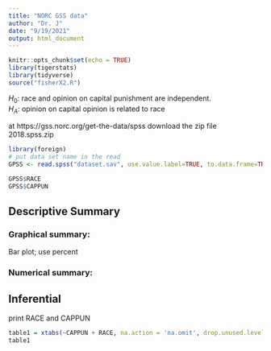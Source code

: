 ```yaml
---
title: "NORC GSS data"
author: "Dr. J"
date: "9/19/2021"
output: html_document
---
```


```r
knitr::opts_chunk$set(echo = TRUE)
library(tigerstats)
library(tidyverse)
source("fisherX2.R")
```

<!-- The research question: is whether one favors capital punishment or not independent of race? -->

$H_0$: race and opinion on capital punishment are independent.  
$H_A$: opinion on capital opinion is related to race


<!--  Download the data from NORC -->
at https://gss.norc.org/get-the-data/spss download the zip file 2018.spss.zip

<!-- Upload the zip file; it comes in as a .sav file -->


```r
library(foreign)
# put data set name in the read
GPSS <- read.spss("dataset.sav", use.value.label=TRUE, to.data.frame=TRUE)
```


```r
GPSS$RACE
GPSS$CAPPUN
```

<!--Both variables are categorical; load the appropriate helper file.  Notice that there are <NA> entries; remove these -->

## Descriptive Summary

### Graphical summary: 
  
Bar plot; use percent

### Numerical summary:


## Inferential

 print RACE and CAPPUN


```r
table1 = xtabs(~CAPPUN + RACE, na.action = 'na.omit', drop.unused.levels=T, data=GPSS)
table1
```

